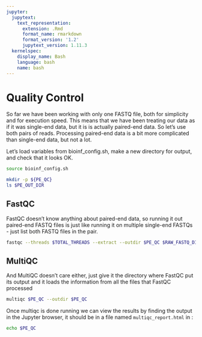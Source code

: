 ```yaml
---
jupyter:
  jupytext:
    text_representation:
      extension: .Rmd
      format_name: rmarkdown
      format_version: '1.2'
      jupytext_version: 1.11.3
  kernelspec:
    display_name: Bash
    language: bash
    name: bash
---
```


# Quality Control

So far we have been working with only one FASTQ file, both for simplicity and for execution speed. This means that we have been treating our data as if it was single-end data, but it is is actually paired-end data. So let's use both pairs of reads. Processing paired-end data is a bit more complicated than single-end data, but not a lot. 

Let's load variables from bioinf_config.sh, make a new directory for output, and check that it looks OK.

```bash
source bioinf_config.sh

mkdir -p ${PE_QC}
ls $PE_OUT_DIR
```

## FastQC
FastQC doesn't know anything about paired-end data, so running it out paired-end FASTQ files is just like running it on multiple single-end FASTQs - just list both FASTQ files in the pair.

```bash
fastqc --threads $TOTAL_THREADS --extract --outdir $PE_QC $RAW_FASTQ_DIR/SRR12804466_1.fastq.gz $RAW_FASTQ_DIR/SRR12804466_2.fastq.gz 
```

## MultiQC
And MultiQC doesn't care either, just give it the directory where FastQC put its output and it loads the information from all the files that FastQC processed

```bash
multiqc $PE_QC --outdir $PE_QC
```

Once multiqc is done running we can view the results by finding the output in the Jupyter browser, it should be in a file named `multiqc_report.html` in :

```bash
echo $PE_QC
```
